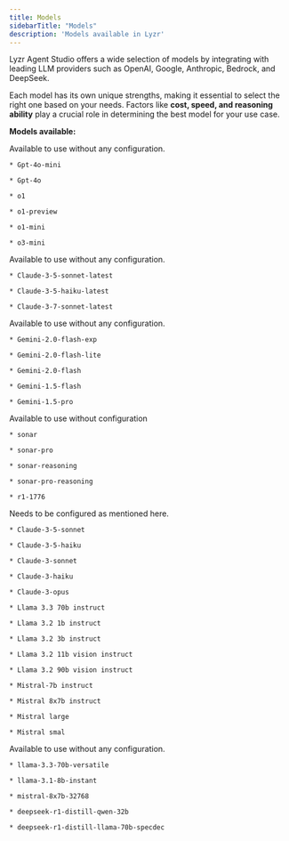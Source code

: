 ```yaml
---
title: Models
sidebarTitle: "Models"
description: 'Models available in Lyzr'
---
```


Lyzr Agent Studio offers a wide selection of models by integrating with leading LLM providers such as OpenAI, Google, Anthropic, Bedrock, and DeepSeek.

Each model has its own unique strengths, making it essential to select the right one based on your needs. Factors like **cost, speed, and reasoning ability** play a crucial role in determining the best model for your use case.

**Models available:**

<AccordionGroup>
  <Accordion title="OpenAI" defaultOpen={false}>
    Available to use without any configuration.

    * Gpt-4o-mini

    * Gpt-4o

    * o1

    * o1-preview

    * o1-mini

    * o3-mini
  </Accordion>

  <Accordion title="Anthropic" defaultOpen={false}>
    Available to use without any configuration.

    * Claude-3-5-sonnet-latest

    * Claude-3-5-haiku-latest

    * Claude-3-7-sonnet-latest
  </Accordion>

  <Accordion title="Google" defaultOpen={false}>
    Available to use without any configuration.

    * Gemini-2.0-flash-exp

    * Gemini-2.0-flash-lite

    * Gemini-2.0-flash

    * Gemini-1.5-flash

    * Gemini-1.5-pro
  </Accordion>

  <Accordion title="Perplexity" defaultOpen={false}>
    Available to use without configuration

    * sonar

    * sonar-pro

    * sonar-reasoning

    * sonar-pro-reasoning

    * r1-1776
  </Accordion>

  <Accordion title="AWS Bedrock" defaultOpen={false}>
    Needs to be configured as mentioned here.

    * Claude-3-5-sonnet

    * Claude-3-5-haiku

    * Claude-3-sonnet

    * Claude-3-haiku

    * Claude-3-opus

    * Llama 3.3 70b instruct

    * Llama 3.2 1b instruct

    * Llama 3.2 3b instruct

    * Llama 3.2 11b vision instruct

    * Llama 3.2 90b vision instruct

    * Mistral-7b instruct

    * Mistral 8x7b instruct

    * Mistral large

    * Mistral smal
  </Accordion>

  <Accordion title="Groq" defaultOpen={false}>
    Available to use without any configuration.

    * llama-3.3-70b-versatile

    * llama-3.1-8b-instant

    * mistral-8x7b-32768

    * deepseek-r1-distill-qwen-32b

    * deepseek-r1-distill-llama-70b-specdec
  </Accordion>
</AccordionGroup>